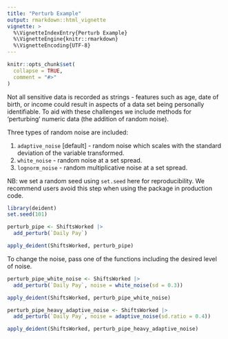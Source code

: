 ```yaml
---
title: "Perturb Example"
output: rmarkdown::html_vignette
vignette: >
  %\VignetteIndexEntry{Perturb Example}
  %\VignetteEngine{knitr::rmarkdown}
  %\VignetteEncoding{UTF-8}
---
```


```r
knitr::opts_chunk$set(
  collapse = TRUE,
  comment = "#>"
)
```


Not all sensitive data is recorded as strings - features such as age, date of birth, or income could result in aspects of a data set being personally identifiable.  To aid with these challenges we include methods for 'perturbing' numeric data (the addition of random noise). 

Three types of random noise are included:

1. `adaptive_noise` [default] - random noise which scales with the standard deviation of the variable transformed.
2. `white_noise` - random noise at a set spread.
3. `lognorm_noise` - random multiplicative noise at a set spread.

NB: we set a random seed using `set.seed` here for reproducibility.  We recommend users avoid this step when using the package in production code.

```r
library(deident)
set.seed(101)

perturb_pipe <- ShiftsWorked |>
  add_perturb(`Daily Pay`)

apply_deident(ShiftsWorked, perturb_pipe)
```

To change the noise, pass one of the functions including the desired level of noise.

```r
perturb_pipe_white_noise <- ShiftsWorked |>
  add_perturb(`Daily Pay`, noise = white_noise(sd = 0.3))

apply_deident(ShiftsWorked, perturb_pipe_white_noise)
```

```r
perturb_pipe_heavy_adaptive_noise <- ShiftsWorked |>
  add_perturb(`Daily Pay`, noise = adaptive_noise(sd.ratio = 0.4))

apply_deident(ShiftsWorked, perturb_pipe_heavy_adaptive_noise)
```

